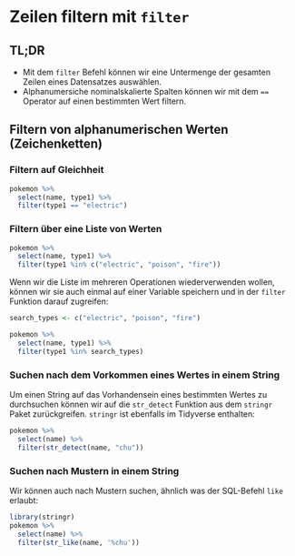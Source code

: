 # Zeilen filtern mit `filter`

## TL;DR{.unlisted .unnumbered}

- Mit dem `filter` Befehl können wir eine Untermenge der gesamten Zeilen eines Datensatzes auswählen.
- Alphanumersiche nominalskalierte Spalten können wir mit dem `==` Operator auf einen bestimmten Wert filtern.


## Filtern von alphanumerischen Werten (Zeichenketten)

### Filtern auf Gleichheit

```r
pokemon %>%
  select(name, type1) %>%
  filter(type1 == "electric")
```
### Filtern über eine Liste von Werten

```r
pokemon %>%
  select(name, type1) %>%
  filter(type1 %in% c("electric", "poison", "fire"))

```
Wenn wir die Liste im mehreren Operationen wiederverwenden wollen, können wir sie auch einmal auf einer Variable speichern und in der `filter` Funktion darauf zugreifen:

```r
search_types <- c("electric", "poison", "fire")

pokemon %>%
  select(name, type1) %>%
  filter(type1 %in% search_types)
```


### Suchen nach dem Vorkommen eines Wertes in einem String

Um einen String auf das Vorhandensein eines bestimmten Wertes zu durchsuchen können wir auf die `str_detect` Funktion aus dem `stringr` Paket zurückgreifen. `stringr` ist ebenfalls im Tidyverse enthalten:

```r
pokemon %>%
  select(name) %>%
  filter(str_detect(name, "chu"))
```

### Suchen nach Mustern in einem String

Wir können auch nach Mustern suchen, ähnlich was der SQL-Befehl `like` erlaubt:

```r
library(stringr)
pokemon %>%
  select(name) %>%
  filter(str_like(name, '%chu'))
```



